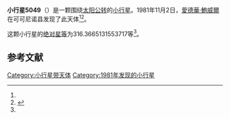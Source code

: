 {{Infobox planet
| bgcolour = #FFFFC0
| name = 5049 Sherlock
| symbol = 
| image = 
| caption = 
| discovery = yes
| discovery_ref = 
| discoverer = [[愛德華·鮑威爾|愛德華·鮑威爾]]
| discovery_site = [[可可尼诺县|可可尼诺县]] 
| discovered = 1981年11月2日
| designations = yes
| mp_name = 
| named_after = 
| alt_names = 1981 VC1/ 1971 QF / 1977 KG1 / 1981 UO10
| mp_category = [[主带小行星|主带小行星]]
| orbit_ref = <ref name="a">[http://ssd.jpl.nasa.gov/sbdb.cgi?sstr=5049 5049 Sherlock] {{Wayback|url=http://ssd.jpl.nasa.gov/sbdb.cgi?sstr=5049 |date=20140924200853 }}，小行星數據庫瀏覽器（JPL Small-Body Database Browser）－[[美国国家航空航天局|美国国家航空航天局]]喷气推进实验室</ref>
| epoch = 2456400.5 (2013年4月18日更新)
| aphelion = {{convert|2.552645032542934|AU|km|3|abbr=on|lk=out}}
| perihelion = {{convert|1.845843737333505|AU|km|3|abbr=on}}
| semimajor = {{convert|2.199244384938219|AU|km|3|abbr=on}}
| eccentricity = 0.160691849
| period = 1191.265775 [[日|日]]<br />3.26[[儒略年|儒略年]]
| avg_speed = 
| inclination = 2.942451247065009
| asc_node = 50.19720462266324
| mean_anomaly = 
| arg_peri = 316.3665131553717
| satellites = 
| physical_characteristics = yes
| dimensions = 
| mass = 
| density = 
| surface_grav = 
| escape_velocity = 
| sidereal_day = 
| axial_tilt = 
| pole_ecliptic_lat = 
| pole_ecliptic_lon = 
| albedo = 
| temperatures= 
| temp_name1 = 
| mean_temp_1 = 
| max_temp_1 = 
| temp_name2 = 
| max_temp_2 = 
| spectral_type = 
| abs_magnitude = 316.3665131553717
}}

'''小行星5049'''（{{lang-en|5049 Sherlock}}）是一颗围绕[[太阳|太阳]][[公转|公转]]的[[小行星|小行星]]。1981年11月2日，[[愛德華·鮑威爾|愛德華·鮑威爾]]在可可尼诺县发现了此天体<ref name="a" /><ref>{{cite news|title=小行星列表|url=http://cfa-www.harvard.edu/iau/lists/NumberedMPs.txt|accessdate=2013-07-08|newspaper=哈佛大学|archive-date=2008-05-17|archive-url=https://web.archive.org/web/20080517010638/http://cfa-www.harvard.edu/iau/lists/NumberedMPs.txt|dead-url=no}}</ref>。

这颗小行星的[[绝对星等|绝对星等]]为316.3665131553717等<ref name="a" />。

==参考文献==
{{reflist}}
{{Minor Planet Number|[[小行星5048|小行星5048]]|[[小行星5050|小行星5050]]}}

{{小天体}}

[[Category:小行星带天体|Category:小行星带天体]]
[[Category:1981年发现的小行星|Category:1981年发现的小行星]]

{{asteroid-stub}}
